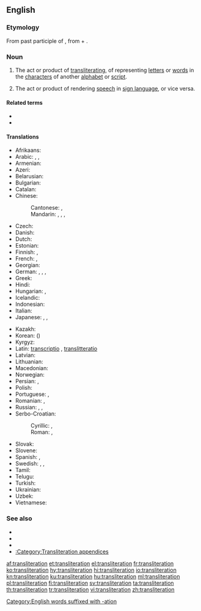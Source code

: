 ==English==
{{wikipedia}}

===Etymology===
From {{etyl|la|en}} {{m|la|transliteratus}} past participle of {{m|la|transliterare||to transliterate}}, from {{m|la|trans-||across}} + {{m|la|littera||letter}}.

===Noun===
{{en-noun}}

# {{lb|en|linguistics|translation studies}} The act or product of [[transliterating]], of representing [[letter]]s or [[word]]s in the [[character]]s of another [[alphabet]] or [[script]].
# {{lb|en|sign language}} The act or product of rendering [[speech]] in [[sign language]], or vice versa.

====Related terms====
* {{l|en|transliterate}}
* {{l|en|transliterator}}

====Translations====
{{trans-top|product of transliterating}}
* Afrikaans: {{t+|af|transliterasie}}
* Arabic: {{t|ar|نَقْحَرَة|f}}, {{t|ar|كَرْشَنَة|f}}, {{qualifier|romanisation}} {{t|ar|رَوْمَنَة|f}}
* Armenian: {{t+|hy|գրադարձություն}}
* Azeri: {{t|az|transliterasiya}}
* Belarusian: {{t|be|транслітара́цыя|f|sc=Cyrl}}
* Bulgarian: {{t|bg|транслитера́ция|f|sc=Cyrl}}
* Catalan: {{t+|ca|transliteració|f}}
* Chinese:
*: Cantonese: {{t|yue|譯音|sc=Hani}}, {{t|yue|译音|tr=jik6 jam1|sc=Hani}}
*: Mandarin: {{t+|cmn|轉寫|sc=Hani}}, {{t+|cmn|转写|tr=zhuǎnxiě|sc=Hani}}, {{t+|cmn|音譯|sc=Hani}}, {{t+|cmn|音译|tr=yīnyì|sc=Hani}}
* Czech: {{t|cs|transliterace|f}}
* Danish: {{t+|da|translitteration|c}}
* Dutch: {{t+|nl|transliteratie|f}}
* Estonian: {{t|et|transliteratsioon}}
* Finnish: {{t+|fi|translitterointi}}, {{t|fi|siirtokirjoitus}}
* French: {{t+|fr|transcription|f}}, {{t+|fr|translittération|f}}
* Georgian: {{t|ka|ტრანსლიტერაცია}}
* German: {{t+|de|Transkription|f}}, {{t+|de|Transliteration|f}}, {{t+|de|Umschrift|m}}, {{t|de|Umschreibung|f}}
* Greek: {{t+|el|μεταγραμματισμός|m}}
* Hindi: {{t|hi|लिप्यन्तरण|m|sc=Deva}}
* Hungarian: {{t|hu|átbetűzés}}, {{t|hu|transzliteráció}}
* Icelandic: {{t|is|umritun|f}}
* Indonesian: {{t+|id|alih aksara}}
* Italian: {{t+|it|traslitterazione|f}}
* Japanese: {{qualifier|lexical translation}} {{t|ja|字訳|tr=jiyaku}}, {{qualifier|phonetical translation}}{{t|ja|音訳|tr=on'yaku}}, {{t|ja|翻字|tr=honji}}
{{trans-mid}}
* Kazakh: {{t|kk|транслитерация|sc=Cyrl}}
* Korean: {{t+|ko|전자}} ({{t|ko|轉字|sc=Kore}})
* Kyrgyz: {{t|ky|транслитерация|sc=Cyrl}}
* Latin: {{qualifier|Classical and Vulgar Latin}} [[transcriptio]] {{g|f}}, {{qualifier|Modern Latin}} [[translitteratio]] {{g|f}}
* Latvian: {{t|lv|transliterācija|f}}
* Lithuanian: {{t|lt|transliteracija|f}}
* Macedonian: {{t|mk|транслитера́ција|f|sc=Cyrl}}
* Norwegian: {{t|no|transliterasjon}}
* Persian: {{t|fa|حرف‌نویسی|tr=harf-nevisi|sc=fa-Arab}}, {{t+|fa|نویسه‌گردانی|tr=nevise-gardâni|sc=fa-Arab}}
* Polish: {{t+|pl|transliteracja|f}}
* Portuguese: {{t+|pt|transcrição|f}}, {{t+|pt|transliteração|f}}
* Romanian: {{t+|ro|transcripție|f}}, {{t+|ro|transliterație|f}}
* Russian: {{t+|ru|транслитера́ция|f}}, {{t|ru|транслитери́рование|n}}, {{t+|ru|трансли́т|m|sc=Cyrl}}
* Serbo-Croatian:
*: Cyrillic: {{t|sh|транслитера́ција|f|sc=Cyrl}}, {{t|sh|пријеслов|m}}
*: Roman: {{t|sh|transliterácija|f}}, {{t|sh|prijeslov|m}}
* Slovak: {{t|sk|transliterácia|f}}
* Slovene: {{t|sl|prečrkovanje|n}}
* Spanish: {{t+|es|transcripción|f}}, {{t+|es|transliteración|f}}
* Swedish: {{t+|sv|translitteration|c}}, {{t|sv|translitterering|c}}, {{t|sv|transkribering|c}}
* Tamil: {{t-needed|ta}}
* Telugu: {{t|te|ప్రతిలేఖనం|sc=Telu}}
* Turkish: {{t|tr|başka alfabeyle yazma}}
* Ukrainian: {{t|uk|транслітера́ція|f}}
* Uzbek: {{t+|uz|transliteratsiya}}
* Vietnamese: {{t|vi|sự chuyển chữ bản chuyển chữ}}
{{trans-bottom}}

[[Category:English words suffixed with -ation]]

===See also===
* {{l|en|transcription}}
* {{l|en|romanisation}}
* {{l|en|Wiktionary:Transliteration and romanization}}
* [[:Category:Transliteration appendices]]

[[af:transliteration]]
[[et:transliteration]]
[[el:transliteration]]
[[fr:transliteration]]
[[ko:transliteration]]
[[hy:transliteration]]
[[hi:transliteration]]
[[io:transliteration]]
[[kn:transliteration]]
[[ku:transliteration]]
[[hu:transliteration]]
[[ml:transliteration]]
[[pl:transliteration]]
[[fi:transliteration]]
[[sv:transliteration]]
[[ta:transliteration]]
[[th:transliteration]]
[[tr:transliteration]]
[[vi:transliteration]]
[[zh:transliteration]]
